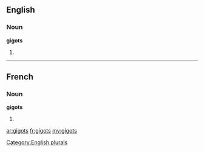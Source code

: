 ==English==

===Noun===
'''gigots'''

# {{plural of|[[gigot]]}}

[[Category:English plurals]]

----

==French==

===Noun===
'''gigots''' {{m}}

# {{plural of|[[gigot]]|lang=fr}}

[[ar:gigots]]
[[fr:gigots]]
[[my:gigots]]